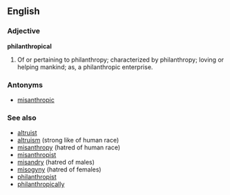 ==English==

===Adjective===
'''philanthropical'''
#Of or pertaining to philanthropy; characterized by philanthropy; loving or helping mankind; as, a philanthropic enterprise.

===Antonyms===
*[[misanthropic]]

===See also===
*[[altruist]]
*[[altruism]] (strong like of human race)
*[[misanthropy]] (hatred of human race)
*[[misanthropist]]
*[[misandry]] (hatred of males)
*[[misogyny]] (hatred of females)
*[[philanthropist]]
*[[philanthropically]]